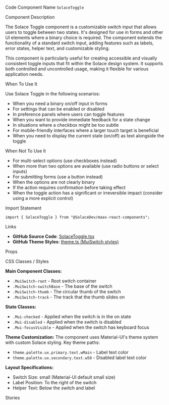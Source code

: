 
<Meta of={SolaceToggleStories} />

<Title>Solace Toggle</Title>

<Description of={SolaceToggleStories} />

<Subtitle>Code Component Name</Subtitle>
`SolaceToggle`

<Subtitle>Component Description</Subtitle>

The Solace Toggle component is a customizable switch input that allows users to toggle between two states. It's designed for use in forms and other UI elements where a binary choice is required. The component extends the functionality of a standard switch input, adding features such as labels, error states, helper text, and customizable styling.

This component is particularly useful for creating accessible and visually consistent toggle inputs that fit within the Solace design system. It supports both controlled and uncontrolled usage, making it flexible for various application needs.

<Subtitle>When To Use It</Subtitle>

Use Solace Toggle in the following scenarios:

- When you need a binary on/off input in forms
- For settings that can be enabled or disabled
- In preference panels where users can toggle features
- When you want to provide immediate feedback for a state change
- In situations where a checkbox might be too subtle
- For mobile-friendly interfaces where a larger touch target is beneficial
- When you need to display the current state (on/off) as text alongside the toggle

<Subtitle>When Not To Use It</Subtitle>

- For multi-select options (use checkboxes instead)
- When more than two options are available (use radio buttons or select inputs)
- For submitting forms (use a button instead)
- When the options are not clearly binary
- If the action requires confirmation before taking effect
- When the toggle action has a significant or irreversible impact (consider using a more explicit control)

<Subtitle>Import Statement</Subtitle>

```tsx
import { SolaceToggle } from "@SolaceDev/maas-react-components";
```

<Subtitle>Links</Subtitle>

- **GitHub Source Code**: [SolaceToggle.tsx](https://github.com/SolaceDev/maas-react-components/blob/main/src/components/form/SolaceToggle.tsx)
- **GitHub Theme Styles**: <a href="https://github.com/SolaceDev/maas-react-components/blob/main/src/resources/theme.ts#:~:text=MuiSwitch" target="_blank">theme.ts (MuiSwitch styles)</a>

<Subtitle>Props</Subtitle>

<ArgTypes of={SolaceToggleStories} />

<Subtitle>CSS Classes / Styles</Subtitle>

**Main Component Classes:**

- `.MuiSwitch-root` - Root switch container
- `.MuiSwitch-switchBase` - The base of the switch
- `.MuiSwitch-thumb` - The circular thumb of the switch
- `.MuiSwitch-track` - The track that the thumb slides on

**State Classes:**

- `.Mui-checked` - Applied when the switch is in the on state
- `.Mui-disabled` - Applied when the switch is disabled
- `.Mui-focusVisible` - Applied when the switch has keyboard focus

**Theme Customization:**
The component uses Material-UI's theme system with custom Solace styling. Key theme paths:

- `theme.palette.ux.primary.text.wMain` - Label text color
- `theme.palette.ux.secondary.text.w50` - Disabled label text color

**Layout Specifications:**

- Switch Size: small (Material-UI default small size)
- Label Position: To the right of the switch
- Helper Text: Below the switch and label

<Subtitle>Stories</Subtitle>

<CustomStories />

